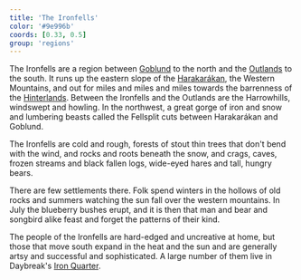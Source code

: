 ```yaml
---
title: 'The Ironfells'
color: '#9e996b'
coords: [0.33, 0.5]
group: 'regions'
---
```


The Ironfells are a region between [Goblund]() to the north and the [Outlands]() to the south. It runs up the eastern slope of the [Harakarákan](mountains), the Western Mountains, and out for miles and miles and miles towards the barrenness of the [Hinterlands](). Between the Ironfells and the Outlands are the Harrowhills, windswept and howling. In the northwest, a great gorge of iron and snow and lumbering beasts called the Fellsplit cuts between Harakarákan and Goblund.

The Ironfells are cold and rough, forests of stout thin trees that don't bend with the wind, and rocks and roots beneath the snow, and crags, caves, frozen streams and black fallen logs, wide-eyed hares and tall, hungry bears.

There are few settlements there. Folk spend winters in the hollows of old rocks and summers watching the sun fall over the western mountains. In July the blueberry bushes erupt, and it is then that man and bear and songbird alike feast and forget the patterns of their kind.

The people of the Ironfells are hard-edged and uncreative at home, but those that move south expand in the heat and the sun and are generally artsy and successful and sophisticated. A large number of them live in Daybreak's [Iron Quarter](daybreak#the-iron-quarter).